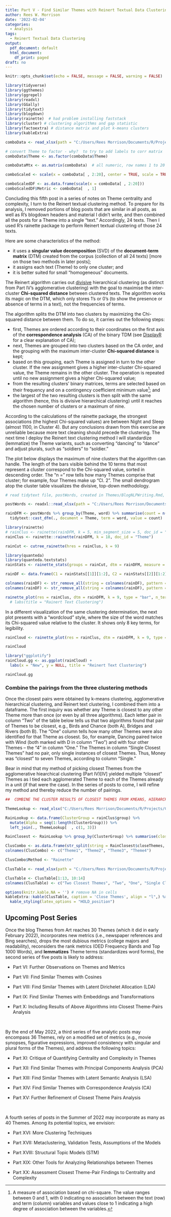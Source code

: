 ```yaml
---
title: Part V - Find Similar Themes with Reinert Textual Data Clustering
author: Rees W. Morrison
date: '2022-02-04'
categories:
  - Analysis
tags:
  - Reinert Textual Data Clustering
output:
  pdf_document: default
  html_document:
    df_print: paged
draft: no
---
```


```r

knitr::opts_chunk$set(echo = FALSE, message = FALSE, warning = FALSE)

library(tidyverse)  
library(ggthemes) 
library(ggrepel) 
library(readxl) 
library(GGally)
library(tidytext) 
library(blogdown)
library(rainette)  # had problem installing faststack
library(cluster) # clustering algorithms and gap statistic
library(factoextra) # distance matrix and plot k-means clusters
library(kableExtra)

```

```r

comboData <- read_xlsx(path = "C:/Users/Rees Morrison/Documents/R/Projects/CLIENTS/Themes/Analytics/comboData.xlsx")

# convert Theme to factor - why?  to try to add labels to corr matrix
comboData$Theme <- as.factor(comboData$Theme)

comboDataMtx <- as.matrix(comboData)  # all numeric, row names 1 to 20

```

```r
comboScaled <- scale(x = comboData[ , 2:20], center = TRUE, scale = TRUE)

comboScaledDF <- as.data.frame(scale(x = comboData[ , 2:20]))
comboScaledDF$Metric <- comboData[  , 1]

```

Concluding this fifth post in a series of notes on Theme centrality and complexity, I turn to the Reinert textual clustering method.  To prepare for its analysis, I removed portions of blog posts that are similar in all posts, as well as R's blogdown headers and material I didn't write, and then combined all the posts for a Theme into a single "text."  Accordingly, 24 texts.  Then I used R's rainette package to perform Reinert textual clustering of those 24 texts.  

Here are some characteristics of the method:

* it uses a **singular value decomposition** (SVD) of the **document-term matrix** (DTM) created from the corpus (collection of all 24 texts) [more on those two methods in later posts];  
* it assigns each text (Theme) to only one cluster; and    
* it is better suited for small “homogeneous” documents.  

The Reinert algorithm carries out <span style="text-decoration: underline">divisive</span> hierarchical clustering (as distinct from Part IV's agglomerative clustering) with the goal to maximise the inter-cluster **Chi-squared distance** between clustered texts.  The algorithm works its magic on the DTM, which only stores 1's or 0's (to show the presence or absence of terms in a text), not the frequencies of terms. 

The algorithm splits the DTM into two clusters by maximizing the Chi-squared distance between them. To do so, it carries out the following steps:

* first, Themes are ordered according to their coordinates on the first axis of the **correspondence analysis** (CA) of the binary TDM (see [DisplayR](https://www.displayr.com/how-correspondence-analysis-works/) for a clear explanation of CA);  
* next, Themes are grouped into two clusters based on the CA order, and the grouping with the maximum inter-cluster **Chi-squared distance** is kept;  
* based on this grouping, each Theme is assigned in turn to the other cluster. If the new assignment gives a higher inter-cluster Chi-squared value, the Theme remains in the other cluster. The operation is repeated until no new assignment gives a higher Chi-squared value;  
* from the resulting clusters' binary matrices, terms are selected based on their frequency and on a contingency coefficient minimum value^[A measure of association based on chi-square. The value ranges between 0 and 1, with 0 indicating no association between the text (row) and term (column) variables and values close to 1 indicating a high degree of association between the variables.]; and  
* the largest of the two resulting clusters is then split with the same algorithm (hence, this is divisive hierarchical clustering) until it reaches the chosen number of clusters or a maximum of nine.

According to the calculations of the rainette package, the strongest associations (the highest Chi-squared values) are between Night and Sleep (almost 1100, in Cluster 4). But any conclusions drawn from this exercise are unreliable because more text cleaning should precede the clustering. The next time I deploy the Reinert text clustering method I will standardize (lemmatize) the Theme variants, such as converting "dancing" to "dance" and adjust plurals, such as "soldiers" to "soldier."

The plot below displays the maximum of nine clusters that the algorithm can handle.  The length of the bars visible behind the 10 terms that most represent a cluster correspond to the Chi-squared value, sorted in descending order.  The "n = " row tells how many Themes comprise that cluster; for example, four Themes make up "Cl. 2".  The small dendrogram atop the cluster table visualizes the divisive, top-down methodology.

```r
# read tidytext file, postWords, created in Themes/BlogNLPWriting.Rmd, with results saved in Themes as .xlsx.  I created PostCombo and then did tidytext to break out all the words

postWords <- readxl::read_xlsx(path = "C:/Users/Rees Morrison/Documents/R/Projects/CLIENTS/Themes/postWords.xlsx")

rainDFM <- postWords %>% group_by(Theme, word) %>% summarise(count = n()) %>% 
  tidytext::cast_dfm(., document = Theme, term = word, value = count)

library(rainette)
# rainClus <- rainette(rainDFM, k = 5, min_segment_size = 5, doc_id = "Theme")
rainClus <- rainette::rainette(rainDFM, k = 18, doc_id = "Theme")

rainCut <- cutree_rainette(hres = rainClus, k = 9)

library(quanteda)
library(quanteda.textstats)
rainStats <- rainette_stats(groups = rainCut, dtm = rainDFM, measure = c("chi2"), n_terms = 10, show_negative = TRUE, max_p = 0.05)

rainDF <- data.frame(C1 = rainStats[[1]][1:2], C2 = rainStats[[2]][1:2], C3 = rainStats[[3]][1:2], C4 = rainStats[[4]][1:2], C5 = rainStats[[5]][1:2], C6 = rainStats[[6]][1:2], C7 = rainStats[[7]][1:2], C8 = rainStats[[8]][1:2], C9 = rainStats[[9]][1:2])

colnames(rainDF) <- str_remove_all(string = colnames(rainDF), pattern = "\\.feature")
colnames(rainDF) <- str_remove_all(string = colnames(rainDF), pattern = "\\.chi2")

rainette_plot(res = rainClus, dtm = rainDFM, k = 9, type = "bar", n_terms = 10, free_scales = TRUE, measure = "chi2", show_negative = "FALSE", text_size = 8) 
  # labs(title = "Rainert Text Clustering")

```

In a different visualization of the same clustering determination, the next plot presents with a "wordcloud" style, where the size of the word matches its Chi-squared value relative to the cluster.  It shows only 8 key terms, for legibility.

```r
rainCloud <- rainette_plot(res = rainClus, dtm = rainDFM, k = 9, type = "cloud", n_terms = 8, free_scales = FALSE, measure = "chi2", text_size = 7) 

rainCloud
```

```r
library("ggplotify")
rainCloud.gg <- as.ggplot(rainCloud) + 
  labs(x = "New", y = NULL, title = "Reinert Text Clustering")

rainCloud.gg

```



### Combine the pairings from the three clustering methods

Once the closest pairs were obtained by k-means clustering, agglomerative hierarchical clustering, and Reinert text clustering, I combined them into a dataframe. The first inquiry was whether any Theme is closest to any other Theme more than once (or even by all three algorithms).  Each letter pair in column "Two" of the table below tells us that two algorithms found that pair of Themes to be closest, e.g., Birds and Chance (both A), Bridges and Rivers (both B).  The "One" column tells how many other Themes were also identified for that Theme as closest.  So, for example, Dancing paired twice with Wind (both marked with D in column "Two") and with four other Themes -- the "4" in column "One."  The Themes in column "Single Closest Themes" had no pair, only single instances of closest Themes.  Thus, Money was "closest" to seven Themes, according to column "Single."

Bear in mind that my method of picking closest Themes from the agglomerative hiearchical clustering (Part IV)[IV] yielded multiple "closest" Themes as I tied each agglomerated Theme to each of the Themes already in a unit (if that were the case).  In the series of posts to come, I will refine my method and thereby reduce the number of pairings. \

```r

##  COMBINE THE CLUSTER RESULTS OF CLOSEST THEMES FROM KMEANS, HIERARCH AND RAINETTE

ThemeLookup <- read_xlsx("C:/Users/Rees Morrison/Documents/R/Projects/CLIENTS/Themes/Metrics of Themes.xlsx", sheet = "NoSThemes", range = "B1:D25")

RainLookup <- data.frame(ClusterGroup = rainClus$group) %>% 
  mutate(Alpha = seq(1:length(ClusterGroup))) %>% 
  left_join(., ThemeLookup[  , c(1, 3)])

RainClosest <- RainLookup %>% group_by(ClusterGroup) %>% summarise(closeThemes = paste0(Theme, collapse = "&")) 

ClusCombo <- as.data.frame(str_split(string = RainClosest$closeThemes, pattern = "&", simplify = TRUE))
colnames(ClusCombo) <- c("Theme1", "Theme2", "Theme3", "Theme4")

ClusCombo$Method <- "Rainette"

```  


```r
ClusTable <- read_xlsx(path = "C:/Users/Rees Morrison/Documents/R/Projects/CLIENTS/Themes/Analytics/ClusCount.xlsx")

ClusTable <- ClusTable[1:13, 10:14]
colnames(ClusTable) <- c("Two Closest Themes", "Two", "One", "Single Closest Themes", "Single")

options(knitr.kable.NA = '') # remove NA in cells
kableExtra::kable(ClusTable, caption = 'Close Themes', align = "l",) %>% 
  kable_styling(latex_options = "HOLD_position")
```


## Upcoming Post Series

Once the blog Themes from Art reaches 30 Themes (which it did in early February 2022), incorporates new metrics (i.e., newspaper references and Bing searches), drops the most dubious metrics (college majors and readability), reconsiders the rank metrics (OED Frequency Bands and Top 1000 Words), and **lemmatizes** Theme terms (standardizes word forms), the second series of five posts is likely to address:

* Part VI: Further Observations on Themes and Metrics

* Part VII: Find Similar Themes with Cosines

* Part VIII: Find Similar Themes with Latent Dirichelet Allocation (LDA)

* Part IX: Find Similar Themes with Embeddings and Transformations

* Part X: Including Results of Above Algorithms into Closest Theme-Pairs Analysis

&nbsp;

By the end of May 2022, a third series of five analytic posts may encompass 36 Themes, rely on a modified set of metrics (e.g., movie synopses, figurative expressions, improved consistency with singular and plural forms of the Themes), and address the following topics:

* Part XI: Critique of Quantifying Centrality and Complexity in Themes

* Part XII: Find Similar Themes with Principal Components Analysis (PCA)

* Part XIII: Find Similar Themes with Latent Semantic Analysis (LSA) 
<!-- or Uniform Manifold Approximation of Proportion (UMAP) -->

* Part XIV: Find Similar Themes with Correspondence Analysis (CA)

* Part XV: Further Refinement of Closest Theme Pairs Analysis

&nbsp;

A fourth series of posts in the Summer of 2022 may incorporate as many as 40 Themes.  Among its potential topics, we envision:

* Part XVI: More Clustering Techniques
<!-- Rainette2 double clustering -->

* Part XVII: Metaclustering, Validation Tests, Assumptions of the Models

* Part XVIII: Structural Topic Models (STM)

* Part XIX: Other Tools for Analyzing Relationships between Themes

* Part XX: Assessment Closest Theme-Pair Findings to Centrality and Complexity

